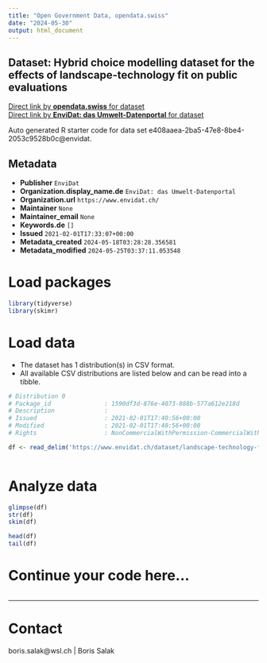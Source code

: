 ```yaml
---
title: "Open Government Data, opendata.swiss"
date: "2024-05-30"
output: html_document
---
```


## Dataset: Hybrid choice modelling dataset for the effects of landscape-technology fit on public evaluations



[Direct link by **opendata.swiss** for dataset](https://opendata.swiss/de/dataset/hybrid-choice-modelling-dataset-for-the-effects-of-landscape-technology-fit-on-public-evaluatio)<br>
[Direct link by **EnviDat: das Umwelt-Datenportal** for dataset](https://www.envidat.ch/#/metadata/landscape-technology-fit-public-evaluation)

Auto generated R starter code for data set e408aaea-2ba5-47e8-8be4-2053c9528b0c@envidat.

## Metadata

- **Publisher** `EnviDat`
- **Organization.display_name.de** `EnviDat: das Umwelt-Datenportal`
- **Organization.url** `https://www.envidat.ch/`
- **Maintainer** `None`
- **Maintainer_email** `None`
- **Keywords.de** `[]`
- **Issued** `2021-02-01T17:33:07+00:00`
- **Metadata_created** `2024-05-18T03:28:28.356581`
- **Metadata_modified** `2024-05-25T03:37:11.053548`


# Load packages

```r

library(tidyverse)
library(skimr)

```

# Load data

-   The dataset has 1 distribution(s) in CSV format.
-   All available CSV distributions are listed below and can be read into a tibble.

```r

# Distribution 0
# Package_id               : 1590df3d-876e-4073-888b-577a612e218d
# Description              : 
# Issued                   : 2021-02-01T17:40:56+00:00
# Modified                 : 2021-02-01T17:40:56+00:00
# Rights                   : NonCommercialWithPermission-CommercialWithPermission-ReferenceRequired

df <- read_delim('https://www.envidat.ch/dataset/landscape-technology-fit-public-evaluation/resource/7b8aea81-5547-4940-a463-5eb862955145')



```

# Analyze data

```r

glimpse(df)
str(df)
skim(df)

head(df)
tail(df)

```

# Continue your code here...

```r

```

------------------------------------------------------------------------

# Contact

boris.salak@wsl.ch | Boris Salak
